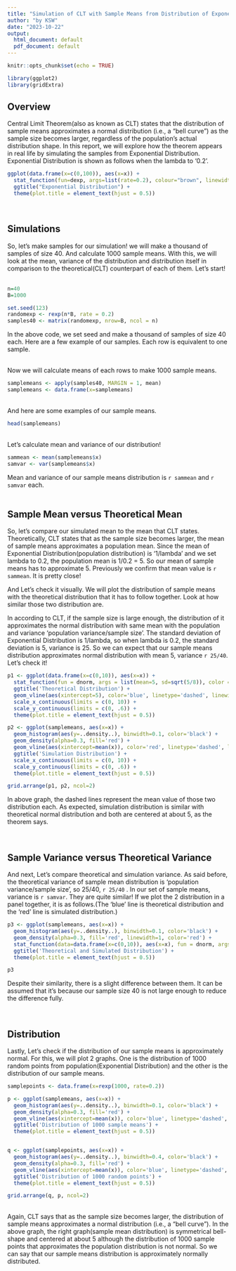 ---
title: "Simulation of CLT with Sample Means from Distribution of Exponential Distribution"
author: "by KSW"
date: "2023-10-22"
output:
  html_document: default
  pdf_document: default
---

```{r setup, include=FALSE}
knitr::opts_chunk$set(echo = TRUE)
```

```{r, echo=FALSE}
library(ggplot2)
library(gridExtra)
```


## Overview
Central Limit Theorem(also as known as CLT) states that the distribution of sample means approximates a normal distribution (i.e., a “bell curve”) as the sample size becomes larger, regardless of the population's actual distribution shape. In this report, we will explore how the theorem appears in real life by simulating the samples from Exponential Distribution. Exponential Distribution is shown as follows when the lambda to '0.2'.

```{r, echo=FALSE}
ggplot(data.frame(x=c(0,100)), aes(x=x)) +
  stat_function(fun=dexp, args=list(rate=0.2), colour="brown", linewidth =1.5) +
  ggtitle("Exponential Distribution") +
  theme(plot.title = element_text(hjust = 0.5))
```

<br/>

## Simulations
So, let's make samples for our simulation! we will make a thousand of samples of size 40. And calculate 1000 sample means. With this, we will look at the mean, variance of the distribution and distribution itself in comparison to the theoretical(CLT) counterpart of each of them. Let's start!
<br/><br/>
```{r}
n=40
B=1000

set.seed(123)
randomexp <- rexp(n*B, rate = 0.2)
samples40 <- matrix(randomexp, nrow=B, ncol = n)
```
In the above code, we set seed and make a thousand of samples of size 40 each. Here are a few example of our samples. Each row is equivalent to one sample.
<br/><br/>

Now we will calculate means of each rows to make 1000 sample means. 

```{r}
samplemeans <- apply(samples40, MARGIN = 1, mean)
samplemeans <- data.frame(x=samplemeans)
```
<br/>
And here are some examples of our sample means.

```{r}
head(samplemeans)
```
<br/>
Let's calculate mean and variance of our distribution!
```{r}
sammean <- mean(samplemeans$x)
samvar <- var(samplemeans$x)
```

Mean and variance of our sample means distribution is `r sammean` and `r samvar` each.
<br/><br/>

## Sample Mean versus Theoretical Mean
So, let's compare our simulated mean to the mean that CLT states. Theoretically, CLT states that as the sample size becomes larger, the mean of sample means approximates a population mean. Since the mean of Exponential Distribution(population distribution) is '1/lambda' and we set lambda to 0.2, the population mean is 1/0.2 = 5. So our mean of sample means has to approximate 5. Previously we confirm that mean value is `r sammean`. It is pretty close!

And Let's check it visually. We will plot the distribution of sample means with the theoretical distribution that it has to follow together. Look at how similar those two distribution are.

In according to CLT, if the sample size is large enough, the distribution of it approximates the normal distribution with same mean with the population and variance 'population variance/sample size'. The standard deviation of Exponential Distribution is 1/lambda, so when lambda is 0.2, the standard deviation is 5, variance is 25. So we can expect that our sample means distribution approximates normal distribution with mean 5, variance `r 25/40`. Let's check it!

```{r, echo=FALSE, warning=FALSE}
p1 <- ggplot(data.frame(x=c(0,10)), aes(x=x)) +
  stat_function(fun = dnorm, args = list(mean=5, sd=sqrt(5/8)), color = 'blue', linewidth=1)+
  ggtitle('Theoretical Distribution') +
  geom_vline(aes(xintercept=5), color='blue', linetype='dashed', linewidth=1) +
  scale_x_continuous(limits = c(0, 10)) +
  scale_y_continuous(limits = c(0, .6)) +
  theme(plot.title = element_text(hjust = 0.5))

p2 <- ggplot(samplemeans, aes(x=x)) + 
  geom_histogram(aes(y=..density..), binwidth=0.1, color='black') +
  geom_density(alpha=0.3, fill='red') +
  geom_vline(aes(xintercept=mean(x)), color='red', linetype='dashed', linewidth=1) +
  ggtitle('Simulation Distribution') +
  scale_x_continuous(limits = c(0, 10)) +
  scale_y_continuous(limits = c(0, .6)) +
  theme(plot.title = element_text(hjust = 0.5))

grid.arrange(p1, p2, ncol=2)
```

In above graph, the dashed lines represent the mean value of those two distribution each. As expected, simulation distribution is similar with theoretical normal distribution and both are centered at about 5, as the theorem says.

<br/>

## Sample Variance versus Theoretical Variance
And next, Let's compare theoretical and simulation variance.
As said before, the theoretical variance of sample mean distribution is 'population variance/sample size', so 25/40, `r 25/40` . In our set of sample means, variance is `r samvar`. They are quite similar! If we plot the 2 distribution in a panel together, it is as follows.(The 'blue' line is theoretical distribution and the 'red' line is simulated distribution.)

```{r, echo=FALSE}
p3 <- ggplot(samplemeans, aes(x=x)) +
  geom_histogram(aes(y=..density..), binwidth=0.1, color='black') +
  geom_density(alpha=0.3, fill='red', linewidth=1, color='red') +
  stat_function(data=data.frame(x=c(0,10)), aes(x=x), fun = dnorm, args = list(mean=5, sd=sqrt(5/8)), color='blue', linewidth=1) +
  ggtitle('Theoretical and Simulated Distribution') +
  theme(plot.title = element_text(hjust = 0.5))

p3
```

Despite their similarity, there is a slight difference between them. It can be assumed that it's because our sample size 40 is not large enough to reduce the difference fully.

<br/>

## Distribution
Lastly, Let's check if the distribution of our sample means is approximately normal. For this, we will plot 2 graphs. One is the distribution of 1000 random points from population(Exponential Distribution) and the other is the distribution of our sample means.

```{r, echo=FALSE}
samplepoints <- data.frame(x=rexp(1000, rate=0.2))

p <- ggplot(samplemeans, aes(x=x)) + 
  geom_histogram(aes(y=..density..), binwidth=0.1, color='black') +
  geom_density(alpha=0.3, fill='red') +
  geom_vline(aes(xintercept=mean(x)), color='blue', linetype='dashed', linewidth=1) +
  ggtitle('Distribution of 1000 sample means') +
  theme(plot.title = element_text(hjust = 0.5))


q <- ggplot(samplepoints, aes(x=x)) +
  geom_histogram(aes(y=..density..), binwidth=0.4, color='black') +
  geom_density(alpha=0.3, fill='red') +
  geom_vline(aes(xintercept=mean(x)), color='blue', linetype='dashed', linewidth=1) +
  ggtitle('Distribution of 1000 random points') + 
  theme(plot.title = element_text(hjust = 0.5))

grid.arrange(q, p, ncol=2)
```
<br/>
Again, CLT says that as the sample size becomes larger, the distribution of sample means approximates a normal distribution (i.e., a “bell curve”).
In the above graph, the right graph(sample mean distribution) is symmetrical bell-shape and centered at about 5 although the distribution of 1000 sample points that approximates the population distribution is not normal. So we can say that our sample means distribution is approximately normally distributed.



